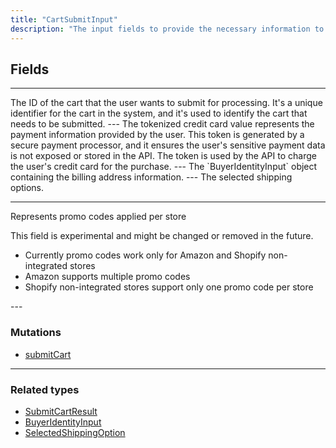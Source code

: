```yaml
---
title: "CartSubmitInput"
description: "The input fields to provide the necessary information to submit a cart for processing through the submitCart mutation. By providing the cart ID, tokenized payment information, and billing address, the API can process the payment and complete the purchase. Once the cart is submitted, the user's payment is processed, and the purchased items are prepared for shipping or digital delivery, as applicable."
---
```


## Fields

---

<ParamField path="id" type="ID!">
  The ID of the cart that the user wants to submit for processing. It's a unique identifier for the cart in the system, and it's used to identify the cart that needs to be submitted.
</ParamField>
---

<ParamField path="token" type="String!">
The tokenized credit card value represents the payment information provided by the user. This token is generated by a secure payment processor, and it ensures the user's sensitive payment data is not exposed or stored in the API. The token is used by the API to charge the user's credit card for the purchase.
</ParamField>
---

<ParamField path="billingAddress" type="BuyerIdentityInput">
The `BuyerIdentityInput` object containing the billing address information.
</ParamField>
---

<ParamField path="selectedShippingOptions" type="SelectedShippingOption!">
The selected shipping options.
</ParamField>

---

<ParamField path="experimentalPromoCodes" type="StorePromoCodesInput!">
Represents promo codes applied per store
</ParamField>

<Warning>This field is experimental and might be changed or removed in the future.</Warning>

<Note>
 
 * Currently promo codes work only for Amazon and Shopify non-integrated stores
 * Amazon supports multiple promo codes
 * Shopify non-integrated stores support only one promo code per store
</Note>
---

### Mutations

* [submitCart](/api-reference/submitcart)

---

### Related types

* [SubmitCartResult](/api-reference/submitcartresult)
* [BuyerIdentityInput](/api-reference/buyeridentityinput)
* [SelectedShippingOption](/api-reference/selectedshippingoption)